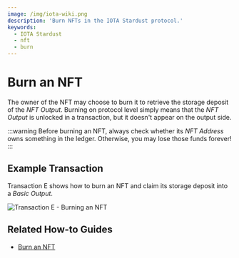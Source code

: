 ```yaml
---
image: /img/iota-wiki.png
description: 'Burn NFTs in the IOTA Stardust protocol.'
keywords:
  - IOTA Stardust
  - nft
  - burn
---
```



# Burn an NFT

The owner of the NFT may choose to burn it to retrieve the storage deposit of the _NFT Output_. Burning on protocol
level simply means that the _NFT Output_ is unlocked in a transaction, but it doesn't appear on the output side.

:::warning
Before burning an NFT, always check whether its _NFT Address_ owns something in the ledger. Otherwise, you may lose those
funds forever!
:::

## Example Transaction

Transaction E shows how to burn an NFT and claim its storage deposit into a _Basic Output_.

![Transaction E - Burning an NFT](/img/stardust_explanations/stardust_ledger_anatomy/nft_transaction/tx_E.svg)

## Related How-to Guides

<Tabs groupId="library">
<TabItem value="wallet.rs" label="wallet.rs">

- [Burn an NFT](https://wiki.iota.org/shimmer/wallet.rs/how_tos/NFT/burn_nft/)

</TabItem>
</Tabs>
